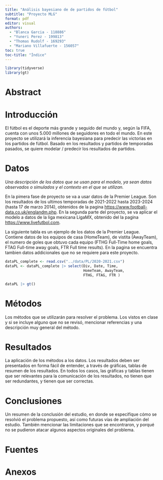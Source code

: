 ```yaml
---
title: "Análisis bayesiano de de partidos de fútbol"
subtitle: "Proyecto MLG"
format: pdf
editor: visual
authors: 
  - "Blanca Garcia - 118886"
  - "Yuneri Perez - 199813"
  - "Thomas Rudolf - 169293"
  - "Mariano Villafuerte - 156057"
toc: true
toc-title: "Índice"
---
```


```r
library(tidyverse)
library(gt)
```

\newpage

# Abstract

\newpage

# Introducción

El fútbol es el deporte más grande y seguido del mundo y, según la FIFA, cuenta con unos 5.000 millones de seguidores en todo el mundo. En este proyecto se utilizará la inferencia bayesiana para predecir las victorias en los partidos de fútbol. Basado en los resultados y partidos de temporadas pasados, se quiere modelar / predecir los resultados de partidos.

\newpage

# Datos

*Una descripción de los datos que se usan para el modelo, ya sean datos observados o simulados y el contexto en el que se utilizan.*

En la pimera fase de proyecto se va a usar datos de la Premier League. Son los resultados de los ultimos temporadas de 2021-2022 hasta 2023-2024 (hasta 17 de marzo 2014), obtenidos de la pagina <https://www.football-data.co.uk/englandm.php>. En la segunda parte del proyecto, se va aplicar el modelo a datos de la liga mexicana LigaMX, obtenido del la pagina <https://www.livefutbol.com>.

La siguiente tabla es un ejemplo de los datos de la Premier League. Contiene datos de los equipos de casa (HomeTeam), de vistita (AwayTeam), el numero de goles que obtuvo cada equipo (FTHG Full-Time home goals, FTAG Full-time away goals, FTR Full time results). En la pagina se encuentra tambien datos addicionales que no se requiere para este proyecto.

```r
dataPL_complete <- read.csv("../data/PL/2020-2021.csv")
dataPL <- dataPL_complete |> select(Div, Date, Time,
                                    HomeTeam, AwayTeam,
                                    FTHG, FTAG, FTR )

dataPL |> gt()

```

\newpage

# Métodos

Los métodos que se utilizarán para resolver el problema. Los vistos en clase y si se incluye alguno que no se revisó, mencionar referencias y una descripción muy general del método.

\newpage

# Resultados

La aplicación de los métodos a los datos. Los resultados deben ser presentados en forma fácil de entender, a través de gráficas, tablas de resumen de los resultados. En todos los casos, las gráficas y tablas tienen que ser relevantes para la comunicación de los resultados, no tienen que ser redundantes, y tienen que ser correctas.

\newpage

# Conclusiones

Un resumen de la conclusión del estudio, en donde se especifíque cómo se resolvió el problema propuesto, así como futuras vías de ampliación del estudio. También mencionar las limitaciones que se encontraron, y porqué no se pudieron atacar algunos aspectos originales del problema.

\newpage

# Fuentes

\newpage

# Anexos

